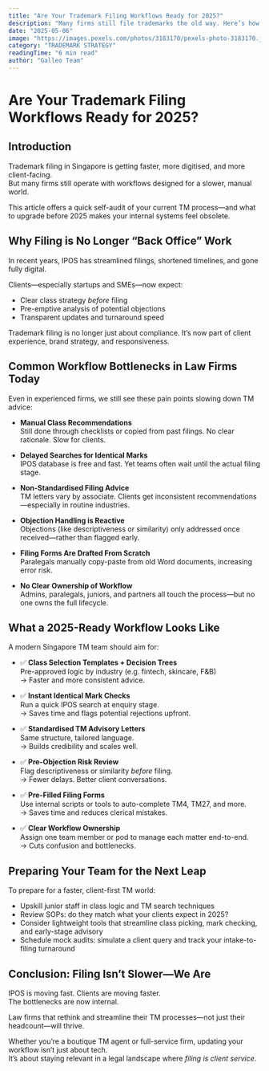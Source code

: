 ```yaml
---
title: "Are Your Trademark Filing Workflows Ready for 2025?"
description: "Many firms still file trademarks the old way. Here’s how to modernise your workflow before Singapore’s filing expectations outpace you."
date: "2025-05-06"
image: "https://images.pexels.com/photos/3183170/pexels-photo-3183170.jpeg?auto=compress&cs=tinysrgb&w=600"
category: "TRADEMARK STRATEGY"
readingTime: "6 min read"
author: "Galleo Team"
---
```


# Are Your Trademark Filing Workflows Ready for 2025?

## Introduction

Trademark filing in Singapore is getting faster, more digitised, and more client-facing.  
But many firms still operate with workflows designed for a slower, manual world.

This article offers a quick self-audit of your current TM process—and what to upgrade before 2025 makes your internal systems feel obsolete.

## Why Filing is No Longer “Back Office” Work

In recent years, IPOS has streamlined filings, shortened timelines, and gone fully digital.

Clients—especially startups and SMEs—now expect:
- Clear class strategy _before_ filing
- Pre-emptive analysis of potential objections
- Transparent updates and turnaround speed

Trademark filing is no longer just about compliance. It’s now part of client experience, brand strategy, and responsiveness.

## Common Workflow Bottlenecks in Law Firms Today

Even in experienced firms, we still see these pain points slowing down TM advice:

- **Manual Class Recommendations**  
  Still done through checklists or copied from past filings. No clear rationale. Slow for clients.

- **Delayed Searches for Identical Marks**  
  IPOS database is free and fast. Yet teams often wait until the actual filing stage.

- **Non-Standardised Filing Advice**  
  TM letters vary by associate. Clients get inconsistent recommendations—especially in routine industries.

- **Objection Handling is Reactive**  
  Objections (like descriptiveness or similarity) only addressed once received—rather than flagged early.

- **Filing Forms Are Drafted From Scratch**  
  Paralegals manually copy-paste from old Word documents, increasing error risk.

- **No Clear Ownership of Workflow**  
  Admins, paralegals, juniors, and partners all touch the process—but no one owns the full lifecycle.

## What a 2025-Ready Workflow Looks Like

A modern Singapore TM team should aim for:

- ✅ **Class Selection Templates + Decision Trees**  
  Pre-approved logic by industry (e.g. fintech, skincare, F&B)  
  → Faster and more consistent advice.

- ✅ **Instant Identical Mark Checks**  
  Run a quick IPOS search at enquiry stage.  
  → Saves time and flags potential rejections upfront.

- ✅ **Standardised TM Advisory Letters**  
  Same structure, tailored language.  
  → Builds credibility and scales well.

- ✅ **Pre-Objection Risk Review**  
  Flag descriptiveness or similarity _before_ filing.  
  → Fewer delays. Better client conversations.

- ✅ **Pre-Filled Filing Forms**  
  Use internal scripts or tools to auto-complete TM4, TM27, and more.  
  → Saves time and reduces clerical mistakes.

- ✅ **Clear Workflow Ownership**  
  Assign one team member or pod to manage each matter end-to-end.  
  → Cuts confusion and bottlenecks.

## Preparing Your Team for the Next Leap

To prepare for a faster, client-first TM world:

- Upskill junior staff in class logic and TM search techniques
- Review SOPs: do they match what your clients expect in 2025?
- Consider lightweight tools that streamline class picking, mark checking, and early-stage advisory
- Schedule mock audits: simulate a client query and track your intake-to-filing turnaround

## Conclusion: Filing Isn’t Slower—We Are

IPOS is moving fast. Clients are moving faster.  
The bottlenecks are now internal.

Law firms that rethink and streamline their TM processes—not just their headcount—will thrive.

Whether you’re a boutique TM agent or full-service firm, updating your workflow isn’t just about tech.  
It’s about staying relevant in a legal landscape where _filing is client service_.
